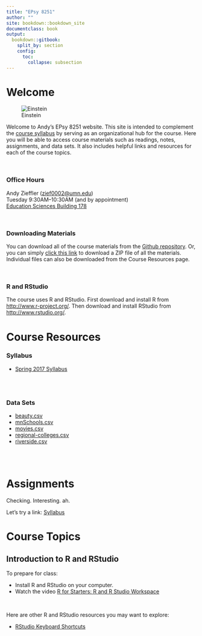 ```yaml
---
title: "EPsy 8251"
author: ""
site: bookdown::bookdown_site
documentclass: book
output: 
  bookdown::gitbook:
    split_by: section
    config:
      toc:
        collapse: subsection
---
```




# Welcome {-}

![Einstein](img/wet-einstein.png)

Welcome to Andy's EPsy 8251 website. This site is intended to complement the [course syllabus]((https://github.com/zief0002/epsy-8251/blob/master/s17-8251-syllabus.pdf?raw=true)) by serving as an organizational hub for the course. Here you will be able to access course materials such as readings, notes, assignments, and data sets. It also includes helpful links and resources for each of the course topics.

<br />

### Office Hours {-}

Andy Zieffler ([zief0002@umn.edu](mailto:zief0002@umn.edu?Subject=EPsy%208251)) <br />
Tuesday 9:30AM&ndash;10:30AM (and by appointment) <br />
[Education Sciences Building 178](http://campusmaps.umn.edu/education-sciences-building)

<br />

### Downloading Materials {-}

You can download all of the course materials from the [Github repository](https://github.com/zief0002/epsy-8251/). Or, you can simply [click this link](https://github.com/zief0002/epsy-8251/archive/master.zip) to download a ZIP file of all the materials. Individual files can also be downloaded from the Course Resources page. 

<br />

### R and RStudio {-}

The course uses R and RStudio. First download and install R from [http://www.r-project.org/](http://www.r-project.org/). Then download and install RStudio from [http://www.rstudio.org/](http://www.rstudio.org/).



# Course Resources {-}


### Syllabus {-}

- [Spring 2017 Syllabus](https://github.com/zief0002/epsy-8251/blob/master/s17-8251-syllabus.pdf?raw=true)


<br /><br />

### Data Sets {-}

- [beauty.csv](https://github.com/zief0002/epsy-8251/blob/master/data/beauty.csv?raw=true)
- [mnSchools.csv](https://github.com/zief0002/epsy-8251/blob/master/data/mnSchools.csv?raw=true)
- [movies.csv](https://github.com/zief0002/epsy-8251/blob/master/data/movies.csv?raw=true)
- [regional-colleges.csv](https://github.com/zief0002/epsy-8251/blob/master/data/regional-colleges.csv?raw=true)
- [riverside.csv](https://github.com/zief0002/epsy-8251/blob/master/data/riverside.csv?raw=true)


<br /><br />

# Assignments {-}

Checking. Interesting. ah.

Let's try a link: [Syllabus](https://github.com/zief0002/epsy-8251/blob/master/F16-8251-Syllabus-Section-01.pdf?raw=true)




# Course Topics {-}


## Introduction to R and RStudio {-}

To prepare for class:

- Install R and RStudio on your computer.
- Watch the video [R for Starters: R and R Studio Workspace](https://www.youtube.com/watch?v=uKyQyfenfvM)

<br />

Here are other R and RStudio resources you may want to explore:

- [RStudio Keyboard Shortcuts](https://support.rstudio.com/hc/en-us/articles/200711853-Keyboard-Shortcuts)


